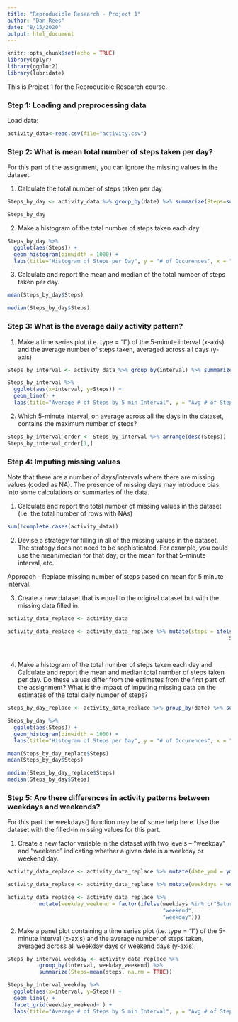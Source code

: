 ---
title: "Reproducible Research - Project 1"
author: "Dan Rees"
date: "8/15/2020"
output: html_document
---

```{r setup, include=FALSE}
knitr::opts_chunk$set(echo = TRUE)
library(dplyr)
library(ggplot2)
library(lubridate)
```

This is Project 1 for the Reproducible Research course.

### Step 1: Loading and preprocessing data

Load data: 

```{r data}
activity_data<-read.csv(file="activity.csv")
```

### Step 2: What is mean total number of steps taken per day?

For this part of the assignment, you can ignore the missing values in the dataset.

1. Calculate the total number of steps taken per day

```{r steps}
Steps_by_day <- activity_data %>% group_by(date) %>% summarize(Steps=sum(steps, na.rm = TRUE))

Steps_by_day

```

2. Make a histogram of the total number of steps taken each day

```{r histogram}
Steps_by_day %>% 
  ggplot(aes(Steps)) + 
  geom_histogram(binwidth = 1000) + 
  labs(title="Histogram of Steps per Day", y = "# of Occurences", x = "Steps per Day")
```

3. Calculate and report the mean and median of the total number of steps taken per day.

```{r mean_median}

mean(Steps_by_day$Steps)

median(Steps_by_day$Steps)

```

### Step 3: What is the average daily activity pattern?

1. Make a time series plot (i.e. type = "l") of the 5-minute interval (x-axis) and the average number of steps taken, averaged across all days (y-axis)

```{r time series plot}

Steps_by_interval <- activity_data %>% group_by(interval) %>% summarize(Steps=mean(steps, na.rm = TRUE))

Steps_by_interval %>%
  ggplot(aes(x=interval, y=Steps)) +
  geom_line() + 
  labs(title="Average # of Steps by 5 min Interval", y = "Avg # of Steps", x = "5 min Interval")

```


2. Which 5-minute interval, on average across all the days in the dataset, contains the maximum number of steps?

```{r max interval}

Steps_by_interval_order <- Steps_by_interval %>% arrange(desc(Steps))
Steps_by_interval_order[1,]

```


### Step 4: Imputing missing values

Note that there are a number of days/intervals where there are missing values (coded as NA). The presence of missing days may introduce bias into some calculations or summaries of the data.

1. Calculate and report the total number of missing values in the dataset (i.e. the total number of rows with NAs)

```{r missing}

sum(!complete.cases(activity_data))

```


2. Devise a strategy for filling in all of the missing values in the dataset. The strategy does not need to be sophisticated. For example, you could use the mean/median for that day, or the mean for that 5-minute interval, etc.

Approach - Replace missing number of steps based on mean for 5 minute interval.

3. Create a new dataset that is equal to the original dataset but with the missing data filled in.

```{r replace}

activity_data_replace <- activity_data

activity_data_replace <- activity_data_replace %>% mutate(steps = ifelse(is.na(steps), 
                                                                      Steps_by_interval$Steps[
                                                                        which(Steps_by_interval$interval==interval)], 
                                                                         steps))

```

4. Make a histogram of the total number of steps taken each day and Calculate and report the mean and median total number of steps taken per day. Do these values differ from the estimates from the first part of the assignment? What is the impact of imputing missing data on the estimates of the total daily number of steps?

```{r new}
Steps_by_day_replace <- activity_data_replace %>% group_by(date) %>% summarize(Steps=sum(steps, na.rm = TRUE))

Steps_by_day %>% 
  ggplot(aes(Steps)) + 
  geom_histogram(binwidth = 1000) + 
  labs(title="Histogram of Steps per Day", y = "# of Occurences", x = "Steps per Day")

mean(Steps_by_day_replace$Steps)
mean(Steps_by_day$Steps)

median(Steps_by_day_replace$Steps)
median(Steps_by_day$Steps)

```

### Step 5: Are there differences in activity patterns between weekdays and weekends?

For this part the weekdays() function may be of some help here. Use the dataset with the filled-in missing values for this part.

1. Create a new factor variable in the dataset with two levels – “weekday” and “weekend” indicating whether a given date is a weekday or weekend day.

```{r weekday}

activity_data_replace <- activity_data_replace %>% mutate(date_ymd = ymd(date))

activity_data_replace <- activity_data_replace %>% mutate(weekdays = weekdays(date_ymd))

activity_data_replace <- activity_data_replace %>% 
          mutate(weekday_weekend = factor(ifelse(weekdays %in% c("Saturday", "Sunday"),
                                                 "weekend", 
                                                 "weekday")))

```

2. Make a panel plot containing a time series plot (i.e. type = "l") of the 5-minute interval (x-axis) and the average number of steps taken, averaged across all weekday days or weekend days (y-axis). 

```{r time series weekday}

Steps_by_interval_weekday <- activity_data_replace %>% 
          group_by(interval, weekday_weekend) %>% 
          summarize(Steps=mean(steps, na.rm = TRUE))

Steps_by_interval_weekday %>%
  ggplot(aes(x=interval, y=Steps)) +
  geom_line() + 
  facet_grid(weekday_weekend~.) +
  labs(title="Average # of Steps by 5 min Interval", y = "Avg # of Steps", x = "5 min Interval")

```
